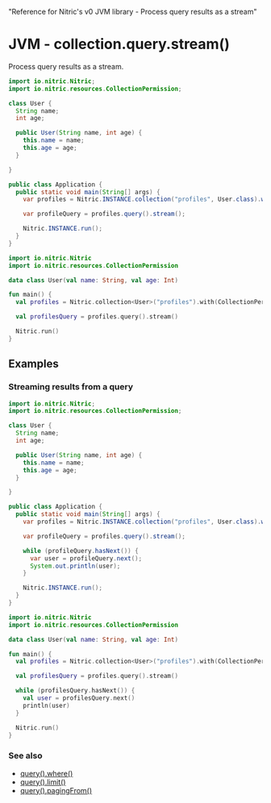   "Reference for Nitric's v0 JVM library - Process query results as a stream"

# JVM - collection.query.stream()

Process query results as a stream.

<CodeWithTabs>

```java !!tabs Java
import io.nitric.Nitric;
import io.nitric.resources.CollectionPermission;

class User {
  String name;
  int age;

  public User(String name, int age) {
    this.name = name;
    this.age = age;
  }

}

public class Application {
  public static void main(String[] args) {
    var profiles = Nitric.INSTANCE.collection("profiles", User.class).with(CollectionPermission.Read);

    var profileQuery = profiles.query().stream();

    Nitric.INSTANCE.run();
  }
}
```

```kotlin !!tabs Kotlin
import io.nitric.Nitric
import io.nitric.resources.CollectionPermission

data class User(val name: String, val age: Int)

fun main() {
  val profiles = Nitric.collection<User>("profiles").with(CollectionPermission.Read)

  val profilesQuery = profiles.query().stream()

  Nitric.run()
}
```

</CodeWithTabs>

## Examples

### Streaming results from a query

<CodeWithTabs>

```java !!tabs Java
import io.nitric.Nitric;
import io.nitric.resources.CollectionPermission;

class User {
  String name;
  int age;

  public User(String name, int age) {
    this.name = name;
    this.age = age;
  }

}

public class Application {
  public static void main(String[] args) {
    var profiles = Nitric.INSTANCE.collection("profiles", User.class).with(CollectionPermission.Read);

    var profileQuery = profiles.query().stream();

    while (profileQuery.hasNext()) {
      var user = profileQuery.next();
      System.out.println(user);
    }

    Nitric.INSTANCE.run();
  }
}
```

```kotlin !!tabs Kotlin
import io.nitric.Nitric
import io.nitric.resources.CollectionPermission

data class User(val name: String, val age: Int)

fun main() {
  val profiles = Nitric.collection<User>("profiles").with(CollectionPermission.Read)

  val profilesQuery = profiles.query().stream()

  while (profilesQuery.hasNext()) {
    val user = profilesQuery.next()
    println(user)
  }

  Nitric.run()
}
```

</CodeWithTabs>

### See also

- [query().where()](./collection-query-where)
- [query().limit()](./collection-query-limit)
- [query().pagingFrom()](./collection-query-pagingfrom)
